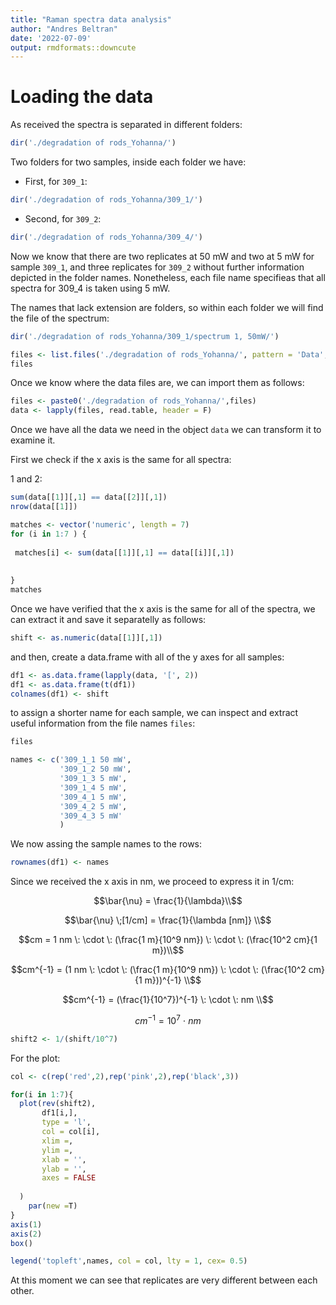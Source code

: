 ```yaml
---
title: "Raman spectra data analysis"
author: "Andres Beltran"
date: '2022-07-09'
output: rmdformats::downcute
---
```



# Loading the data

As received the spectra is separated in different folders:

```r
dir('./degradation of rods_Yohanna/')
```

Two folders for two samples,  inside each folder we have:

* First, for `309_1`:

```r
dir('./degradation of rods_Yohanna/309_1/')
```
* Second, for `309_2`:

```r
dir('./degradation of rods_Yohanna/309_4/')
```

Now we know that there are two replicates at 50 mW and two at 5 mW for sample `309_1`, and three replicates for `309_2` without further information depicted in the folder names. Nonetheless, each file name specifieas that all spectra for 309_4 is taken using 5 mW.

The names that lack extension are folders, so within each folder we will find the file of the spectrum:

```r
dir('./degradation of rods_Yohanna/309_1/spectrum 1, 50mW/')
```
```r
files <- list.files('./degradation of rods_Yohanna/', pattern = 'Data',recursive = TRUE)
files
```

Once we know where the data files are, we can import them as follows:

```r
files <- paste0('./degradation of rods_Yohanna/',files)
data <- lapply(files, read.table, header = F)
```


Once we have all the data we need in the object `data` we can transform it to examine it.

First we check if the x axis is the same for all spectra:

1 and 2: 

```r
sum(data[[1]][,1] == data[[2]][,1])
nrow(data[[1]])
```

```r

matches <- vector('numeric', length = 7)
for (i in 1:7 ) {
  
 matches[i] <- sum(data[[1]][,1] == data[[i]][,1]) 
  
  
}
matches
```

Once we have verified that the x axis is the same for all of the spectra, we can extract it and save it separatelly as follows:


```r
shift <- as.numeric(data[[1]][,1])
```

and then, create a data.frame with all of the y axes for all samples:

```r
df1 <- as.data.frame(lapply(data, '[', 2))
df1 <- as.data.frame(t(df1))
colnames(df1) <- shift

```

to assign a shorter name for each sample, we can inspect and extract useful information from the file names `files`:


```r
files
```

```r
names <- c('309_1_1 50 mW',
           '309_1_2 50 mW',
           '309_1_3 5 mW',
           '309_1_4 5 mW',
           '309_4_1 5 mW',
           '309_4_2 5 mW',
           '309_4_3 5 mW'
           )
```

We now assing the sample names to the rows:

```r
rownames(df1) <- names
```

Since we received the x axis in nm, we proceed to express it in 1/cm:





$$\bar{\nu} = \frac{1}{\lambda}\\$$

$$\bar{\nu} \;[1/cm] = \frac{1}{\lambda [nm]} \\$$

$$cm = 1 nm \: \cdot \: (\frac{1 m}{10^9 nm}) \: \cdot \: (\frac{10^2 cm}{1 m})\\$$

$$cm^{-1} = (1 nm \: \cdot \: (\frac{1 m}{10^9 nm}) \: \cdot \: (\frac{10^2 cm}{1 m}))^{-1} \\$$

$$cm^{-1} = (\frac{1}{10^7})^{-1} \: \cdot \:  nm \\$$

$$cm^{-1} = 10^7 \: \cdot \:  nm$$





```r
shift2 <- 1/(shift/10^7)
```


For the plot:

```r

col <- c(rep('red',2),rep('pink',2),rep('black',3))

for(i in 1:7){
  plot(rev(shift2),
       df1[i,],
       type = 'l',
       col = col[i],
       xlim =,
       ylim =,
       xlab = '',
       ylab = '',
       axes = FALSE
  
  )
    par(new =T)
}
axis(1)
axis(2)
box()

legend('topleft',names, col = col, lty = 1, cex= 0.5)

```
At this moment we can see that replicates are very different between each other.
